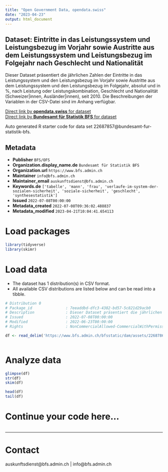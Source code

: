 ```yaml
---
title: "Open Government Data, opendata.swiss"
date: "2023-04-23"
output: html_document
---
```


## Dataset: Eintritte in das Leistungssystem und Leistungsbezug im Vorjahr sowie Austritte aus dem Leistungssystem und Leistungsbezug im Folgejahr nach Geschlecht und Nationalität

Dieser Dataset präsentiert die jährlichen Zahlen der Eintritte in das Leistungssystem und den Leistungsbezug im Vorjahr sowie Austritte aus dem Leistungssystem und den Leistungsbezug im Folgejahr, absolut und in %, nach Leistung oder Leistungskombination, Geschlecht und Nationalität (Schweizer|innen, Ausländer|innen), seit 2010. Die Beschreibungen der Variablen in der CSV-Datei sind im Anhang verfügbar.

[Direct link by **opendata.swiss** for dataset](https://opendata.swiss/de/dataset/eintritte-in-das-leistungssystem-und-leistungsbezug-im-vorjahr-sowie-austritte-aus-dem-leistung2)<br>
[Direct link by **Bundesamt für Statistik BFS** for dataset](https://www.bfs.admin.ch/asset/de/ts-x-13.06.02.05-06)

Auto generated R starter code for data set 22687857@bundesamt-fur-statistik-bfs.

## Metadata

- **Publisher** `BFS/OFS`
- **Organization.display_name.de** `Bundesamt für Statistik BFS`
- **Organization.url** `https://www.bfs.admin.ch`
- **Maintainer** `info@bfs.admin.ch`
- **Maintainer_email** `auskunftsdienst@bfs.admin.ch`
- **Keywords.de** `['tabelle', 'mann', 'frau', 'verlaufe-im-system-der-sozialen-sicherheit', 'soziale-sicherheit', 'geschlecht', 'synthesestatistik']`
- **Issued** `2022-07-08T00:00:00`
- **Metadata_created** `2022-07-08T09:36:02.488837`
- **Metadata_modified** `2023-04-21T10:04:41.654113`


# Load packages

```r

library(tidyverse)
library(skimr)

```

# Load data

-   The dataset has 1 distribution(s) in CSV format.
-   All available CSV distributions are listed below and can be read into a tibble.

```r

# Distribution 0
# Package_id               : 7eeaddbd-dfc3-4382-bd57-5c821d29acb0
# Description              : Dieser Dataset präsentiert die jährlichen Zahlen der Eintritte in das Leistungssystem und den Leistungsbezug im Vorjahr sowie Austritte aus dem Leistungssystem und den Leistungsbezug im Folgejahr, absolut und in %, nach Leistung oder Leistungskombination, Geschlecht und Nationalität (Schweizer\innen, Ausländer\innen), seit 2010. Die Beschreibungen der Variablen in der CSV-Datei sind im Anhang verfügbar.
# Issued                   : 2022-07-08T00:00:00
# Modified                 : 2022-06-23T00:00:00
# Rights                   : NonCommercialAllowed-CommercialWithPermission-ReferenceRequired

df <- read_delim('https://www.bfs.admin.ch/bfsstatic/dam/assets/22687864/master')



```

# Analyze data

```r

glimpse(df)
str(df)
skim(df)

head(df)
tail(df)

```

# Continue your code here...

```r

```

------------------------------------------------------------------------

# Contact

auskunftsdienst@bfs.admin.ch | info@bfs.admin.ch
